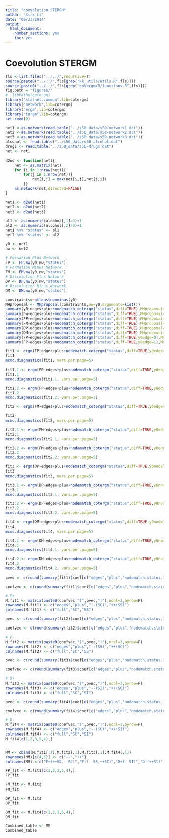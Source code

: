 ```yaml
---
title: "coevolution STERGM"
author: "Kirk Li"
date: "09/23/2014"
output:
  html_document:
    number_sections: yes
    toc: yes
---
```

# Coevolution STERGM
###############################################################################
```r

fls <-list.files("../../",recursive=T)
source(paste0("../../",fls[grep("kk_utils/utils.R",fls)]))
source(paste0("../../",fls[grep("cotergm/R/functions.R",fls)]))
fig.path = "figures/"
# .libPaths(cotergm)
library("statnet.common",lib=cotergm)
library("network",lib=cotergm)
library("ergm",lib=cotergm)
library("tergm",lib=cotergm)
set.seed(0)
```

```r
net1 <-as.network(read.table("../s50_data/s50-network1.dat"))
net2 <-as.network(read.table("../s50_data/s50-network2.dat"))
net3 <-as.network(read.table("../s50_data/s50-network3.dat"))
alcohol <- read.table("../s50_data/s50-alcohol.dat")
drugs <- read.table("../s50_data/s50-drugs.dat")
net <- net1

d2ud <- function(net){
	net <- as.matrix(net)
	for (i in 1:nrow(net)){
		for(j in 1:nrow(net)){
			net[i,j] = max(net[i,j],net[j,i])
		}}
	as.network(net,directed=FALSE)
}

net1 <- d2ud(net1)
net2 <- d2ud(net2)
net3 <- d2ud(net3)

al1 <- as.numeric(alcohol[,1]>3)+1
al2 <- as.numeric(alcohol[,2]>3)+1
net1 %v% "status" <- al1
net2 %v% "status" <- al2

y0 <- net1
nw <- net2
```




```r
# Formation Plus Network
FP <- FP.nw(y0,nw,"status")
# Formation Minus Network
FM <- FM.nw(y0,nw,"status")
# Dissolution Plus Network
DP <- DP.nw(y0,nw,"status")
# Dissolution Minus Network
DM <- DM.nw(y0,nw,"status")
```


```r
constraints=~atleastnonminus(y0)
MHproposal <- MHproposal(constraints,nw=y0,arguments=list())
summary(y0~edges+plus+nodematch_cotergm("status",diff=TRUE),MHproposal=MHproposal)
summary(nw~edges+plus+nodematch_cotergm("status",diff=TRUE),MHproposal=MHproposal)
summary(FP~edges+plus+nodematch_cotergm("status",diff=TRUE),MHproposal=MHproposal)
summary(FM~edges+plus+nodematch_cotergm("status",diff=TRUE),MHproposal=MHproposal)
summary(DP~edges+plus+nodematch_cotergm("status",diff=TRUE),MHproposal=MHproposal)
summary(DM~edges+plus+nodematch_cotergm("status",diff=TRUE),MHproposal=MHproposal)
summary(FP~edges+plus+nodematch_cotergm("status",diff=TRUE,y0edge=0),MHproposal=MHproposal)
summary(FP~edges+plus+nodematch_cotergm("status",diff=TRUE,y0edge=1),MHproposal=MHproposal)
```

```r
fit1 <- ergm(FP~edges+plus+nodematch_cotergm("status",diff=TRUE,y0edge=2),control=control.ergm(MCMC.burnin=10000,MCMC.samplesize=10000,MCMC.interval=100,MCMLE.maxit=20,MCMLE.min.effectiveSize=20,MCMC.max.interval=100), constraints=~atleastnonminus(y0),verbose=0)
fit1
mcmc.diagnostics(fit1, vars.per.page=5)

fit1.1 <- ergm(FP~edges+plus+nodematch_cotergm("status",diff=TRUE,y0edge=2,keep=1),control=control.ergm(MCMC.burnin=10000,MCMC.samplesize=10000,MCMC.interval=100,MCMLE.maxit=20,MCMLE.min.effectiveSize=20,MCMC.max.interval=100), constraints=~atleastnonminus(y0),verbose=0)
fit1.1
mcmc.diagnostics(fit1.1, vars.per.page=5)

fit1.2 <- ergm(FP~edges+plus+nodematch_cotergm("status",diff=TRUE,y0edge=2,keep=2),control=control.ergm(MCMC.burnin=10000,MCMC.samplesize=10000,MCMC.interval=100,MCMLE.maxit=20,MCMLE.min.effectiveSize=20,MCMC.max.interval=100), constraints=~atleastnonminus(y0),verbose=0)
fit1.2
mcmc.diagnostics(fit1.2, vars.per.page=5)
```

```r
fit2 <- ergm(FM~edges+plus+nodematch_cotergm("status",diff=TRUE,y0edge=2),control=control.ergm(MCMC.burnin=10000,MCMC.samplesize=10000,MCMC.interval=100,MCMLE.maxit=10,MCMLE.min.effectiveSize=20,MCMC.max.interval=100, MCMC.runtime.traceplot=T), constraints=~atleastnonplus(y0),verbose=1)

fit2
mcmc.diagnostics(fit2, vars.per.page=5)

fit2.1 <- ergm(FM~edges+plus+nodematch_cotergm("status",diff=TRUE,y0edge=2,keep=1),control=control.ergm(MCMC.burnin=10000,MCMC.samplesize=10000,MCMC.interval=100,MCMLE.maxit=20,MCMLE.min.effectiveSize=20,MCMC.max.interval=100), constraints=~atleastnonplus(y0),verbose=0)
fit2.1
mcmc.diagnostics(fit2.1, vars.per.page=5)

fit2.2 <- ergm(FM~edges+plus+nodematch_cotergm("status",diff=TRUE,y0edge=2,keep=2),control=control.ergm(MCMC.burnin=10000,MCMC.samplesize=10000,MCMC.interval=100,MCMLE.maxit=20,MCMLE.min.effectiveSize=20,MCMC.max.interval=100), constraints=~atleastnonplus(y0),verbose=0)
fit2.2
mcmc.diagnostics(fit2.2, vars.per.page=5)
```

```r
fit3 <- ergm(DP~edges+plus+nodematch_cotergm("status",diff=TRUE,y0nodal=2),control=control.ergm(MCMC.burnin=10000,MCMC.samplesize=10000,MCMC.interval=100,MCMLE.maxit=20,MCMLE.min.effectiveSize=20,MCMC.max.interval=100), constraints=~atmostnonminus(y0),verbose=0)
fit3
mcmc.diagnostics(fit3, vars.per.page=5)

fit3.1 <- ergm(DP~edges+plus+nodematch_cotergm("status",diff=TRUE,y0nodal=2,keep=1),control=control.ergm(MCMC.burnin=10000,MCMC.samplesize=10000,MCMC.interval=100,MCMLE.maxit=20,MCMLE.min.effectiveSize=20,MCMC.max.interval=100), constraints=~atmostnonminus(y0),verbose=0)
fit3.1
mcmc.diagnostics(fit3.1, vars.per.page=5)

fit3.2 <- ergm(DP~edges+plus+nodematch_cotergm("status",diff=TRUE,y0nodal=2,keep=2),control=control.ergm(MCMC.burnin=10000,MCMC.samplesize=10000,MCMC.interval=100,MCMLE.maxit=20,MCMLE.min.effectiveSize=20,MCMC.max.interval=100), constraints=~atmostnonminus(y0),verbose=0)
fit3.2
mcmc.diagnostics(fit3.2, vars.per.page=5)
```

```r
fit4 <- ergm(DM~edges+plus+nodematch_cotergm("status",diff=TRUE,y0nodal=2),control=control.ergm(MCMC.burnin=10000,MCMC.samplesize=10000,MCMC.interval=100,MCMLE.maxit=20,MCMLE.min.effectiveSize=20,MCMC.max.interval=100), constraints=~atmostnonplus(y0),verbose=0)
fit4
mcmc.diagnostics(fit4, vars.per.page=5)

fit4.1 <- ergm(DM~edges+plus+nodematch_cotergm("status",diff=TRUE,y0nodal=2,keep=1),control=control.ergm(MCMC.burnin=10000,MCMC.samplesize=10000,MCMC.interval=100,MCMLE.maxit=20,MCMLE.min.effectiveSize=20,MCMC.max.interval=100), constraints=~atmostnonplus(y0),verbose=0)
fit4.1
mcmc.diagnostics(fit4.1, vars.per.page=5)

fit4.2 <- ergm(DM~edges+plus+nodematch_cotergm("status",diff=TRUE,y0nodal=2,keep=2),control=control.ergm(MCMC.burnin=10000,MCMC.samplesize=10000,MCMC.interval=100,MCMLE.maxit=20,MCMLE.min.effectiveSize=20,MCMC.max.interval=100), constraints=~atmostnonplus(y0),verbose=0)
fit4.2
mcmc.diagnostics(fit4.2, vars.per.page=5)
```

```r
pvec <- c(round(summary(fit1)$coef[c("edges","plus","nodematch.status.1","nodematch.status.2"),4],2),round(summary(fit1.1)$coef[c("edges","plus","nodematch.status.1"),4],2),round(summary(fit1.2)$coef[c("edges","plus","nodematch.status.2"),4],2))

coefvec <- c(round(summary(fit1)$coef[c("edges","plus","nodematch.status.1","nodematch.status.2"),1],2),round(summary(fit1.1)$coef[c("edges","plus","nodematch.status.1"),1],2),round(summary(fit1.2)$coef[c("edges","plus","nodematch.status.2"),1],2))

# F+
M.fit1 <- matrix(paste0(coefvec,"(",pvec,")"),ncol=3,byrow=F)
rownames(M.fit1) <- c("edges","plus","--(SC)","++(SS)")
colnames(M.fit1) <- c("full","SC","SS")

pvec <- c(round(summary(fit2)$coef[c("edges","plus","nodematch.status.1","nodematch.status.2"),4],2),round(summary(fit2.1)$coef[c("edges","plus","nodematch.status.1"),4],2),round(summary(fit2.2)$coef[c("edges","plus","nodematch.status.2"),4],2))

coefvec <- c(round(summary(fit2)$coef[c("edges","plus","nodematch.status.1","nodematch.status.2"),1],2),round(summary(fit2.1)$coef[c("edges","plus","nodematch.status.1"),1],2),round(summary(fit2.2)$coef[c("edges","plus","nodematch.status.2"),1],2))

# F-
M.fit2 <- matrix(paste0(coefvec,"(",pvec,")"),ncol=3,byrow=F)
rownames(M.fit2) <- c("edges","plus","--(SS)","++(SC)")
colnames(M.fit2) <- c("full","SC","SS")

pvec <- c(round(summary(fit3)$coef[c("edges","plus","nodematch.status.1","nodematch.status.2"),4],2),round(summary(fit3.1)$coef[c("edges","plus","nodematch.status.1"),4],2),round(summary(fit3.2)$coef[c("edges","plus","nodematch.status.2"),4],2))

coefvec <- c(round(summary(fit3)$coef[c("edges","plus","nodematch.status.1","nodematch.status.2"),1],2),round(summary(fit3.1)$coef[c("edges","plus","nodematch.status.1"),1],2),round(summary(fit3.2)$coef[c("edges","plus","nodematch.status.2"),1],2))

# D+
M.fit3 <- matrix(paste0(coefvec,"(",pvec,")"),ncol=3,byrow=F)
rownames(M.fit3) <- c("edges","plus","--(SI)","++(SC)")
colnames(M.fit3) <- c("full","SC","SI")

pvec <- c(round(summary(fit4)$coef[c("edges","plus","nodematch.status.1","nodematch.status.2"),4],2),round(summary(fit4.1)$coef[c("edges","plus","nodematch.status.1"),4],2),round(summary(fit4.2)$coef[c("edges","plus","nodematch.status.2"),4],2))

coefvec <- c(round(summary(fit4)$coef[c("edges","plus","nodematch.status.1","nodematch.status.2"),1],2),round(summary(fit4.1)$coef[c("edges","plus","nodematch.status.1"),1],2),round(summary(fit4.2)$coef[c("edges","plus","nodematch.status.2"),1],2))

# D-
M.fit4 <- matrix(paste0(coefvec,"(",pvec,")"),ncol=3,byrow=F)
rownames(M.fit4) <- c("edges","plus","--(SC)","++(SI)")
colnames(M.fit4) <- c("full","SC","SI")
M.fit4[c(1,2,3,5,4),]


MM <- cbind(M.fit1[,1],M.fit2[,1],M.fit3[,1],M.fit4[,1])
rownames(MM)[c(4,5)] <- c("--","++")
colnames(MM) <-c("F+(++SS,--SC)","F-(--SS,++SC)","D+(--SI)","D-(++SI)")

```

```r
FP_fit <- M.fit1[c(1,2,3,5,4),]
FP_fit
```

```r
FM_fit <- M.fit2
FM_fit
```

```r
DP_fit <- M.fit3
DP_fit
```

```r
DM_fit <- M.fit4[c(1,2,3,5,4),]
DM_fit
```

```r
Combined_table <- MM
Combined_table
```




